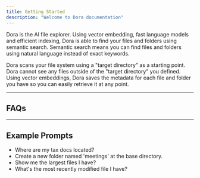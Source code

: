 ```yaml
---
title: Getting Started
description: "Welcome to Dora documentation"
---
```


Dora is the AI file explorer. Using vector embedding, fast language models and efficient indexing, Dora is able to find your files and folders using semantic search.
Semantic search means you can find files and folders using natural language instead of exact keywords.

Dora scans your file system using a "target directory" as a starting point.
Dora cannot see any files outside of the "target directory" you defined.
Using vector embeddings, Dora saves the metadata for each file and folder you have so you can easily retrieve it at any point.

---

## FAQs
<Accordion title="Is Dora free to use?">
</Accordion>
<Accordion title="Is Dora open-source?">
</Accordion>
<Accordion title="Does Dora need an internet connection to work?">
</Accordion>

---


## Example Prompts
* Where are my tax docs located?
* Create a new folder named 'meetings' at the base directory.
* Show me the largest files I have?
* What's the most recently modified file I have?